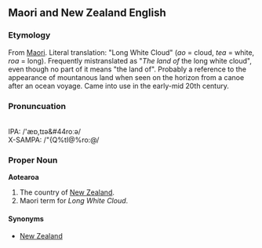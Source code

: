 ==Maori and New Zealand English==

===Etymology===
From [[Maori]]. Literal translation: "Long White Cloud" (''ao'' = cloud, ''tea'' = white, ''roa'' = long). Frequently mistranslated as "''The land of'' the long white cloud", even though no part of it means "the land of". Probably a reference to the appearance of mountanous land when seen on the horizon from a canoe after an ocean voyage. Came into use in the early-mid 20th century.

===Pronuncuation===
{{audio|en-nz-aotearoa.ogg|Aotearoa}}<br>
IPA: /&#39;&aelig;&#594;&#44;&#116;&#618;&#601;&#44&#114;&#111;&#720;&#601;/<br>
X-SAMPA: /"{Q%tI@%ro:@/<br>

===Proper Noun===
'''Aotearoa'''
#The country of [[New Zealand]].
#Maori term for ''Long White Cloud''.

====Synonyms====
*[[New Zealand]]
